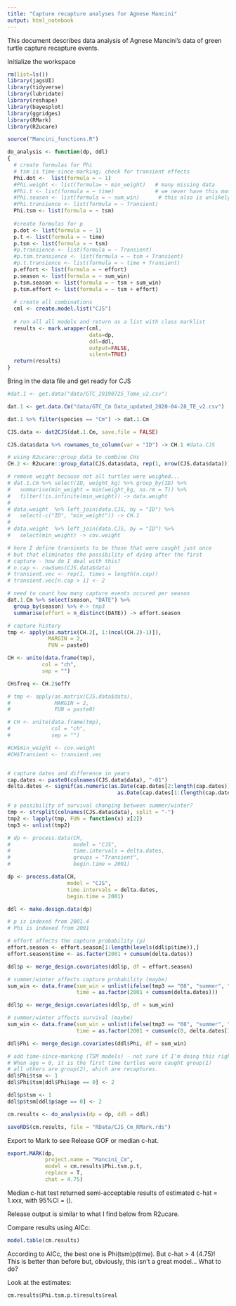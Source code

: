 ```yaml
---
title: "Capture recapture analyses for Agnese Mancini"
output: html_notebook
---
```


This document describes data analysis of Agnese Mancini's data of green turtle capture recapture events. 


Initialize the workspace
```r
rm(list=ls())
library(jagsUI)
library(tidyverse)
library(lubridate)
library(reshape)
library(bayesplot)
library(ggridges)
library(RMark)
library(R2ucare)

source("Mancini_functions.R")

do_analysis <- function(dp, ddl)
{
  # create formulas for Phi
  # tsm is time-since-marking; check for transient effects
  Phi.dot <-  list(formula = ~ 1)  
  #Phi.weight <- list(formula= ~ min_weight)   # many missing data 
  #Phi.t <- list(formula = ~ time)             # we never have this model worked for turtles... 
  #Phi.season <- list(formula = ~ sum_win)      # this also is unlikely... 
  #Phi.transience <- list(formula = ~ Transient)
  Phi.tsm <- list(formula = ~ tsm)
  
  #create formulas for p
  p.dot <- list(formula = ~ 1)
  p.t <- list(formula = ~ time)
  p.tsm <- list(formula = ~ tsm)
  #p.transience <- list(formula = ~ Transient)
  #p.tsm.transience <- list(formula = ~ tsm + Transient)
  #p.t.transience <- list(formula = ~ time + Transient)
  p.effort <- list(formula = ~ effort)
  p.season <- list(formula = ~ sum_win)
  p.tsm.season <- list(formula = ~ tsm + sum_win)
  p.tsm.effort <- list(formula = ~ tsm + effort)
  
  # create all combinations 
  cml <- create.model.list("CJS")
  
  # run all all models and return as a list with class marklist
  results <- mark.wrapper(cml,
                          data=dp,
                          ddl=ddl,
                          output=FALSE,
                          silent=TRUE)
  return(results)
}

```

Bring in the data file and get ready for CJS

```r
#dat.1 <- get.data("data/GTC_20190725_Tomo_v2.csv")

dat.1 <- get.data.Cm("data/GTC_Cm Data_updated_2020-04-28_TE_v2.csv")

dat.1 %>% filter(species == "Cm") -> dat.1.Cm

CJS.data <- dat2CJS(dat.1.Cm, save.file = FALSE)

CJS.data$data %>% rownames_to_column(var = "ID") -> CH.1 #data.CJS

# using R2ucare::group_data to combine CHs
CH.2 <- R2ucare::group_data(CJS.data$data, rep(1, nrow(CJS.data$data)))

# remove weight because not all turtles were weighed...
# dat.1.Cm %>% select(ID, weight_kg) %>% group_by(ID) %>%
#   summarise(min_weight = min(weight_kg, na.rm = T)) %>%
#   filter(!is.infinite(min_weight)) -> data.weight
# 
# data.weight  %>% left_join(data.CJS, by = "ID") %>%
#   select(-c("ID", "min_weight")) -> CH.1
# 
# data.weight  %>% left_join(data.CJS, by = "ID") %>%
#   select(min_weight) -> cov.weight

# here I define transients to be those that were caught just once
# but that eliminates the possibility of dying after the first
# capture - how do I deal with this?
# n.cap <- rowSums(CJS.data$data)
# transient.vec <- rep(1, times = length(n.cap))
# transient.vec[n.cap > 1] <- 2

# need to count how many capture events occured per season
dat.1.Cm %>% select(season, "DATE") %>% 
  group_by(season) %>% #-> tmp3
  summarise(effort = n_distinct(DATE)) -> effort.season

# capture history
tmp <- apply(as.matrix(CH.2[, 1:(ncol(CH.2)-1)]), 
             MARGIN = 2,
             FUN = paste0)

CH <- unite(data.frame(tmp),
           col = "ch",
           sep = "")

CH$freq <- CH.2$effY

# tmp <- apply(as.matrix(CJS.data$data), 
#              MARGIN = 2, 
#              FUN = paste0)

# CH <- unite(data.frame(tmp), 
#             col = "ch", 
#             sep = "")

#CH$min_weight <- cov.weight
#CH$Transient <- transient.vec


# capture dates and difference in years
cap.dates <- paste0(colnames(CJS.data$data), "-01")
delta.dates <- signif(as.numeric(as.Date(cap.dates[2:length(cap.dates)]) -
                                   as.Date(cap.dates[1:(length(cap.dates)-1)]))/365, 1)

# a possibility of survival changing between summer/winter?
tmp <- strsplit(colnames(CJS.data$data), split = "-")
tmp2 <- lapply(tmp, FUN = function(x) x[2])
tmp3 <- unlist(tmp2)

# dp <- process.data(CH, 
#                    model = "CJS", 
#                    time.intervals = delta.dates,
#                    groups = "Transient",
#                    begin.time = 2001)

dp <- process.data(CH, 
                   model = "CJS", 
                   time.intervals = delta.dates,
                   begin.time = 2001)

ddl <- make.design.data(dp)

# p is indexed from 2001.4
# Phi is indexed from 2001

# effort affects the capture probability (p)
effort.season <- effort.season[1:length(levels(ddl$p$time)),]
effort.season$time <- as.factor(2001 + cumsum(delta.dates))

ddl$p <- merge_design.covariates(ddl$p, df = effort.season)

# summer/winter affects capture probability (maybe)
sum_win <- data.frame(sum_win = unlist(ifelse(tmp3 == "08", "summer", "winter")) [1:length(levels(ddl$p$time))],
                      time = as.factor(2001 + cumsum(delta.dates)))

ddl$p <- merge_design.covariates(ddl$p, df = sum_win)

# summer/winter affects survival (maybe)
sum_win <- data.frame(sum_win = unlist(ifelse(tmp3 == "08", "summer", "winter")) [1:length(levels(ddl$p$time))],
                      time = as.factor(2001 + cumsum(c(0, delta.dates[1:(length(delta.dates)-1)]))))

ddl$Phi <- merge_design.covariates(ddl$Phi, df = sum_win)

# add time-since-marking (TSM models) - not sure if I'm doing this right... 
# When age = 0, it is the first time turtles were caught group(1)
# all others are group(2), which are recaptures. 
ddl$Phi$tsm <- 1
ddl$Phi$tsm[ddl$Phi$age == 0] <- 2

ddl$p$tsm <- 1
ddl$p$tsm[ddl$p$age == 0] <- 2

cm.results <- do_analysis(dp = dp, ddl = ddl)

saveRDS(cm.results, file = "RData/CJS_Cm_RMark.rds")

```

Export to Mark to see Release GOF or median c-hat.
```r
export.MARK(dp, 
            project.name = "Mancini_Cm", 
            model = cm.results$Phi.tsm.p.t, 
            replace = T, 
            chat = 4.75)
```

Median c-hat test returned semi-acceptable results of estimated c-hat = 1.xxx, with 95%CI = ().  

Release output is similar to what I find below from R2ucare.

Compare results using AICc:

```r
model.table(cm.results)
```

According to AICc, the best one is Phi(tsm)p(time). But c-hat > 4 (4.75)!  This is better than before but, obviously, this isn't a great model... What to do? 

Look at the estimates:
```r
cm.results$Phi.tsm.p.t$results$real
```

